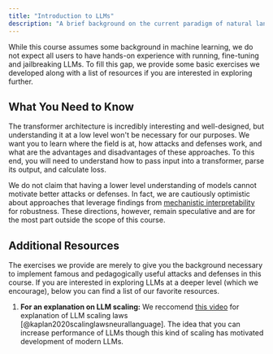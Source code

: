 ```yaml
---
title: "Introduction to LLMs"
description: "A brief background on the current paradigm of natural language processing"
---
```


While this course assumes some background in machine learning, we do not expect all users to have hands-on experience with running, fine-tuning and jailbreaking LLMs. To fill this gap, we provide some basic exercises we developed along with a list of resources if you are interested in exploring further.

## What You Need to Know

The transformer architecture is incredibly interesting and well-designed, but understanding it at a low level won't be necessary for our purposes. We want you to learn where the field is at, how attacks and defenses work, and what are the advantages and disadvantages of these approaches. To this end, you will need to understand how to pass input into a transformer, parse its output, and calculate loss.

We do not claim that having a lower level understanding of models cannot motivate better attacks or defenses. In fact, we are cautiously optimistic about approaches that leverage findings from [mechanistic interpretability](https://en.wikipedia.org/wiki/Mechanistic_interpretability) for robustness. These directions, however, remain speculative and are for the most part outside the scope of this course.

## Additional Resources

The exercises we provide are merely to give you the background necessary to implement famous and pedagogically useful attacks and defenses in this course. If you are interested in exploring LLMs at a deeper level (which we encourage), below you can find a list of our favorite resources.

1. **For an explanation on LLM scaling:** We reccomend [this video](https://www.youtube.com/watch?v=5eqRuVp65eY) for explanation of LLM scaling laws [@kaplan2020scalinglawsneurallanguage]. The idea that you can increase performance of LLMs though this kind of scaling has motivated development of modern LLMs.
